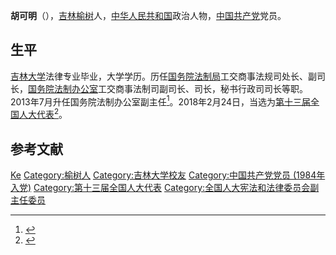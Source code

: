 '''胡可明'''（{{bd|1957年|5月||catIdx=H胡}}），[[吉林|吉林]][[榆树|榆树]]人，[[中华人民共和国|中华人民共和国]]政治人物，[[中国共产党|中国共产党]]党员。

== 生平 ==
[[吉林大学|吉林大学]]法律专业毕业，大学学历。历任[[国务院法制局|国务院法制局]]工交商事法规司处长、副司长，[[国务院法制办公室|国务院法制办公室]]工交商事法制司副司长、司长，秘书行政司司长等职。2013年7月升任国务院法制办公室副主任<ref>{{cite web|accessdate=2013-07-14|url=http://news.xinhuanet.com/renshi/2013-07/12/c_124996691.htm|title=胡可明任国务院法制办副主任|publisher=[[新华网|新华网]]|archive-date=2013-09-28|archive-url=https://web.archive.org/web/20130928021126/http://news.xinhuanet.com/renshi/2013-07/12/c_124996691.htm|dead-url=no}}</ref>。2018年2月24日，当选为[[第十三届全国人大代表|第十三届全国人大代表]]<ref>{{Cite web|title=（受权发布）中华人民共和国第十三届全国人民代表大会代表名单-中新网|url=http://www.chinanews.com/gn/2018/02-25/8453959.shtml|accessdate=2021-02-13|work=中新网|archive-date=2018-02-27|archive-url=https://web.archive.org/web/20180227031724/http://www.chinanews.com/gn/2018/02-25/8453959.shtml|dead-url=no}}</ref>。

== 参考文献 ==
{{reflist|3}}

{{中华全国总工会第十六届执行委员会}}

{{Authority control}}

{{DEFAULTSORT:Hu胡}}
[[Category:胡姓|Ke]]
[[Category:榆树人|Category:榆树人]]
[[Category:吉林大学校友|Category:吉林大学校友]]
[[Category:中国共产党党员_(1984年入党)|Category:中国共产党党员 (1984年入党)]]
[[Category:第十三届全国人大代表|Category:第十三届全国人大代表]]
[[Category:全国人大宪法和法律委员会副主任委员|Category:全国人大宪法和法律委员会副主任委员]]